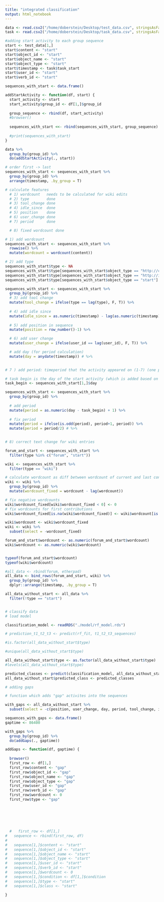 ```yaml
---
title: "integrated classification"
output: html_notebook
---
```


```r
data <- read.csv2("/home/doberstein/Desktop/test_data.csv", stringsAsFactors = F)
task <- read.csv2("/home/doberstein/Desktop/task_data.csv", stringsAsFactors = F)

#adding start activity to each group sequence
start <- test_data[1,]
start$content <- "start"
start$object_id <- "start"
start$object_name <- "start"
start$object_type <- "start"
start$timestamp <- task$task_start
start$user_id <- "start"
start$verb_id <- "start"

sequences_with_start <- data.frame()

addStartActivity <- function(df, start) {
  start_activity <- start
  start_activity$group_id <- df[1,]$group_id
  
  group_sequence <- rbind(df, start_activity)
  #browser()
  
  sequences_with_start <<- rbind(sequences_with_start, group_sequence)
  
  #print(sequences_with_start)
}

data %>% 
  group_by(group_id) %>% 
  do(addStartActivity(., start))

# order first -> last
sequences_with_start <- sequences_with_start %>%
  group_by(group_id) %>%
  arrange(timestamp, .by_group = T)

# calculate features
  # 1) wordcount   needs to be calculated for wiki edits
  # 2) type        done
  # 3) tool_change done
  # 4) idle_since  done
  # 5) position    done
  # 6) user_change done
  # 7) period      done

  # 8) fixed wordcount done

# 1) add wordcount
sequences_with_start <- sequences_with_start %>% 
  rowwise() %>% 
  mutate(wordcount = wordcount(content))

# 2) add type
sequences_with_start$type <- NA
sequences_with_start$type[sequences_with_start$object_type == "http://collide.info/moodle_wiki_page"] <- "wiki"
sequences_with_start$type[sequences_with_start$object_type == "http://id.tincanapi.com/activitytype/forum-topic"] <- "forum"
sequences_with_start$type[sequences_with_start$object_type == "start"] <- "start"

sequences_with_start <- sequences_with_start %>% 
  group_by(group_id) %>% 
  # 3) add tool change 
  mutate(tool_change = ifelse(type == lag(type), F, T)) %>%
  
  # 4) add idle since
  mutate(idle_since = as.numeric(timestamp) - lag(as.numeric(timestamp))) %>% 
  
  # 5) add position in sequence
  mutate(position = row_number()-1) %>% 

  # 6) add user change
  mutate(user_change = ifelse(user_id == lag(user_id), F, T)) %>% 

  # add day (for period calculation)
  mutate(day = anydate(timestamp)) # %>%

  
# 7 ) add period: timeperiod that the activity appeared on (1-7) (one period covers 2 days)

# task begin is the day of the start activity (which is added based on the task context)
task_begin <- sequences_with_start[1,]$day

sequences_with_start <- sequences_with_start %>% 
  group_by(group_id) %>% 
  
  # add period
  mutate(period = as.numeric(day - task_begin) + 1) %>%
  
  # fix period
  mutate(period = ifelse(is.odd(period), period+1, period)) %>% 
  mutate(period = period/2) # %>% 
    

# 8) correct text change for wiki entries

forum_and_start <- sequences_with_start %>% 
  filter(type %in% c("forum", "start"))

wiki <- sequences_with_start %>% 
  filter(type == "wiki")

# calculate wordcount as diff between wordcount of current and last contribution
wiki <- wiki %>% 
  group_by(group_id) %>% 
  mutate(wordcount_fixed = wordcount - lag(wordcount))

# fix negative wordcounts
wiki$wordcount_fixed[wiki$wordcount_fixed < 0] <- 0
# fix wordcounts for first contributions
wiki$wordcount_fixed[is.na(wiki$wordcount_fixed)] <- wiki$wordcount[is.na(wiki$wordcount_fixed)]

wiki$wordcount <- wiki$wordcount_fixed
wiki <- wiki %>% 
  subset(select = -wordcount_fixed)

forum_and_start$wordcount <- as.numeric(forum_and_start$wordcount)
wiki$wordcount <- as.numeric(wiki$wordcount)


typeof(forum_and_start$wordcount)
typeof(wiki$wordcount)

#all_data <- rbind(forum, etherpad)
all_data <- bind_rows(forum_and_start, wiki) %>% 
  group_by(group_id) %>% 
  dplyr::arrange(timestamp, .by_group = T)  

all_data_without_start <- all_data %>%
  filter(!type == "start")


# classify data
# load model

classification_model <- readRDS("./model/rf_model.rds")

# prediction_t1_t2_t3 <- predict(rf_fit, t1_t2_t3_sequences)

#is.factor(all_data_without_start$type)

#unique(all_data_without_start$type)

all_data_without_start$type <- as.factor(all_data_without_start$type)
#levels(all_data_without_start$type)

predicted_classes <- predict(classification_model, all_data_without_start)
all_data_without_start$predicted_class <- predicted_classes

# adding gaps 

# function which adds "gap" activites into the sequences

with_gaps <- all_data_without_start %>% 
  subset(select = -c(position, user_change, day, period, tool_change, idle_since))

sequences_with_gaps <- data.frame()
gaptime <- 86400

with_gaps %>% 
  group_by(group_id) %>% 
  do(addGaps(., gaptime))

addGaps <- function(df, gaptime) {
  
  browser()
  first_row <- df[1,]
  first_row$content <- "gap"
  first_row$object_id <- "gap"
  first_row$object_name <- "gap"
  first_row$object_type <- "gap"
  first_row$user_id <- "gap"
  first_row$verb_id <- "gap"
  first_row$wordcount <- 0  
  first_row$type <- "gap"
  
  
  
  
  
  
  #   first_row <- df[1,]
#   sequence <- rbind(first_row, df)
# 
#   sequence[1,]$content <- "start"
#   sequence[1,]$object_id <- "start"
#   sequence[1,]$object_name <- "start"
#   sequence[1,]$object_type <- "start"
#   sequence[1,]$user_id <- "start"
#   sequence[1,]$verb_id <- "start"
#   sequence[1,]$wordcount <- 0
#   sequence[1,]$condition <- df[1,]$condition
#   sequence[1,]$type <- "start"
#   sequence[1,]$class <- "start"
  
}

```

